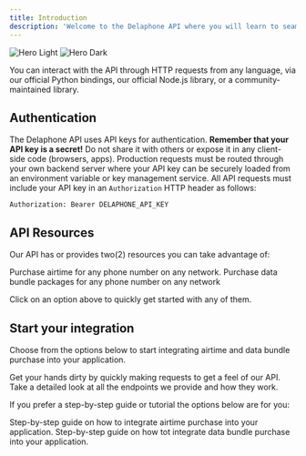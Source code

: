 ```yaml
---
title: Introduction
description: 'Welcome to the Delaphone API where you will learn to seamlessly integrate airtime and data bundle purchase into your application.'
---
```


<img
  className="block dark:hidden"
  src="/logo/delaphone-logo.png"
  alt="Hero Light"
/>
<img
  className="hidden dark:block"
  src="/logo/delaphone-logo.png"
  alt="Hero Dark"
/>

You can interact with the API through HTTP requests from any language, via our official Python bindings,
our official Node.js library, or a community-maintained library.

## Authentication
The Delaphone API uses API keys for authentication.
**Remember that your API key is a secret!** Do not share it with others or expose it in any client-side code (browsers, apps).
Production requests must be routed through your own backend server where your API key can be securely loaded from an environment variable
or key management service. All API requests must include your API key in an `Authorization` HTTP header as follows:
```text
Authorization: Bearer DELAPHONE_API_KEY
```

## API Resources
Our API has or provides two(2) resources you can take advantage of:

<CardGroup cols={2}>
  <Card
    title="Airtime"
    icon="signal"
    href="https://mintlify.com/docs/quickstart"
  >
    Purchase airtime for any phone number on any network.
  </Card>
  <Card
    title="Data Bundle"
    icon="globe"
    href="https://mintlify.com/docs/development"
  >
    Purchase data bundle packages for any phone number on any network
  </Card>
</CardGroup>

Click on an option above to quickly get started with any of them.

## Start your integration
Choose from the options below to start integrating airtime and data bundle purchase into your application.

<CardGroup cols={2}>
  <Card
    title="Quick Start"
    icon="palette"
    href="https://mintlify.com/docs/settings/global"
  >
    Get your hands dirty by quickly making requests to get a feel of our API.
  </Card>
  <Card
    title="Reference APIs"
    icon="code"
    href="https://mintlify.com/docs/api-playground/openapi"
  >
    Take a detailed look at all the endpoints we provide and how they work.
  </Card>
</CardGroup>

If you prefer a step-by-step guide or tutorial the options below are for you:

<CardGroup cols={2}>
  <Card
    title="Airtime Tutorial"
    icon="mobile"
    href="https://mintlify.com/docs/components/accordion"
  >
    Step-by-step guide on how to integrate airtime purchase into your application.
  </Card>
  <Card
    title="Data Bundle Tutorial"
    icon="globe"
    href="https://mintlify.com/showcase"
  >
    Step-by-step guide on how tot integrate data bundle purchase into your application.
  </Card>
</CardGroup>
